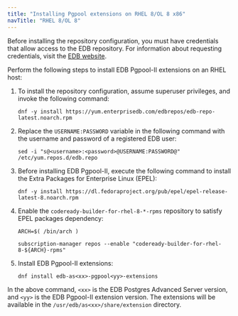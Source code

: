 ```yaml
---
title: "Installing Pgpool extensions on RHEL 8/OL 8 x86"
navTitle: "RHEL 8/OL 8"
---
```


Before installing the repository configuration, you must have credentials that allow access to the EDB repository. For information about requesting credentials, visit the [EDB website](https://www.enterprisedb.com/user).

Perform the following steps to install EDB Pgpool-II extensions on an RHEL host:

1.  To install the repository configuration, assume superuser privileges, and invoke the following command:
    ```text
    dnf -y install https://yum.enterprisedb.com/edbrepos/edb-repo-latest.noarch.rpm
    ```

2.  Replace the `USERNAME:PASSWORD` variable in the following command with the username and password of a registered EDB user:
    ```text
    sed -i "s@<username>:<password>@USERNAME:PASSWORD@" /etc/yum.repos.d/edb.repo
    ```

3.  Before installing EDB Pgpool-II, execute the following command to install the Extra Packages for Enterprise Linux (EPEL):
    ```text
    dnf -y install https://dl.fedoraproject.org/pub/epel/epel-release-latest-8.noarch.rpm
    ```

4.  Enable the `codeready-builder-for-rhel-8-*-rpms` repository to satisfy EPEL packages dependency:
    ```text
    ARCH=$( /bin/arch )

    subscription-manager repos --enable "codeready-builder-for-rhel-8-${ARCH}-rpms"
    ```

5.  Install EDB Pgpool-II extensions:
    ```text
    dnf install edb-as<xx>-pgpool<yy>-extensions
    ```

In the above command, `<xx>` is the EDB Postgres Advanced Server version, and `<yy>` is the EDB Pgpool-II extension version. The extensions will be available in the `/usr/edb/as<xx>/share/extension` directory.
